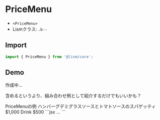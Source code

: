 
# PriceMenu


- `<PriceMenu>`
- Lismクラス: `.b--`


## Import

```js
import { PriceMenu } from '@lism/core';
```

## Demo

作成中...

含めるというより、組み合わせ例として紹介するだけでもいいかも？

<Demo>
	<Demo.Title>PriceMenuの例</Demo.Title>
	<Demo.Preview resize p={20}>
		<Stack className="b--menu" gap={20}>
			<Grid gtc="auto 1fr auto" ai="center" gap={[30, 40]}>
				<Lism className="b--menu__dt">ハンバーグデミグラスソースとトマトソースのスパゲッティ</Lism>
				<Lism tag="hr" minW="2em" />
				<Lism className="b--menu__dd -whs:nw">$1,000</Lism>
			</Grid>
			<Grid gtc="auto 1fr auto" ai="center" gap={[30, 40]}>
				<Lism className="b--menu__dt">Drink</Lism>
				<Lism tag="hr" minW="2em" />
				<Lism className="b--menu__dd -whs:nw">$500</Lism>
			</Grid>
		</Stack>
	</Demo.Preview>
	<Demo.Code>
		```jsx
		...
		```
	</Demo.Code>
</Demo>
